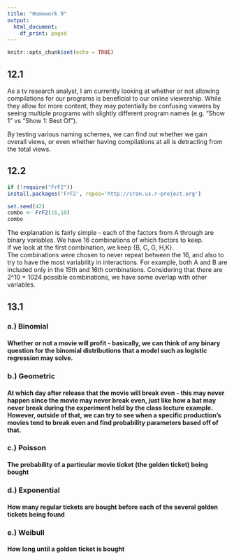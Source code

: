 ```yaml
---
title: "Homework 9"
output:
  html_document:
    df_print: paged
---
```


```r
knitr::opts_chunk$set(echo = TRUE)
```

## 12.1
  

As a tv research analyst, I am currently looking at whether or not allowing compilations for our programs is beneficial to our online viewership. While they allow for more content, they may potentially be confusing viewers by seeing multiple programs with slightly different program names (e.g. "Show 1" vs "Show 1: Best Of").
  
By testing various naming schemes, we can find out whether we gain overall views, or even whether having compilations at all is detracting from the total views. 

  
  
  
  
## 12.2
  
```r
if (!require("FrF2"))
install.packages('FrF2', repos='http://cran.us.r-project.org')
```

```r
set.seed(42)
combo <- FrF2(16,10)
combo
```

The explanation is fairly simple - each of the factors from A through are binary variables. We have 16 combinations of which factors to keep.  
If we look at the first combination, we keep {B, C, G, H,K}.  
The combinations were chosen to never repeat between the 16, and also to try to have the most variability in interactions. For example, both A and B are included only in the 15th and 16th combinations. Considering that there are 2^10 = 1024 possible combinations, we have some overlap with other variables.


## 13.1
  
### a.) Binomial
#### Whether or not a movie will profit - basically, we can think of any binary question for the binomial distributions that a model such as logistic regression may solve.
  
### b.) Geometric
#### At which day after release that the movie will break even - this may never happen since the movie may never break even, just like how a bat may never break during the experiment held by the class lecture example. However, outside of that, we can try to see when a specific production's movies tend to break even and find probability parameters based off of that.
  
### c.) Poisson
#### The probability of a particular movie ticket (the golden ticket) being bought
  
### d.) Exponential
#### How many regular tickets are bought before each of the several golden tickets being found
  
### e.) Weibull
#### How long until a golden ticket is bought










